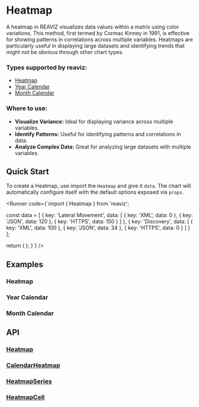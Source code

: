 
<Meta of={HeatmapStory} />
<Meta of={HeatmapCalendarStory} />

# Heatmap

A heatmap in REAVIZ visualizes data values within a matrix using color variations. 
This method, first termed by Cormac Kinney in 1991, is effective for showing patterns in correlations across multiple variables.
Heatmaps are particularly useful in displaying large datasets and identifying trends that might not be obvious through other chart types.

### Types supported by reaviz:

- [Heatmap](/docs/charts/heatmap#heatmap)
- [Year Calendar](/docs/charts/heatmap#year-calendar)
- [Month Calendar](/docs/charts/heatmap#month-calendar)

### Where to use:
- **Visualize Variance:** Ideal for displaying variance across multiple variables.
- **Identify Patterns:** Useful for identifying patterns and correlations in data.
- **Analyze Complex Data:** Great for analyzing large datasets with multiple variables.

## Quick Start
To create a Heatmap, use import the `Heatmap` and give it `data`. The chart
will automatically configure itself with the default options exposed via `props`.

<Runner code={`import { Heatmap } from 'reaviz';

  const data = [
    {
      key: 'Lateral Movement',
      data: [
        {
          key: 'XML',
          data: 0
        },
        {
          key: 'JSON',
          data: 120
        },
        {
          key: 'HTTPS',
          data: 150
        }
      ]
    },
    {
      key: 'Discovery',
      data: [
        {
          key: 'XML',
          data: 100
        },
        {
          key: 'JSON',
          data: 34
        },
        {
          key: 'HTTPS',
          data: 0
        }
      ]
    }
  ];

  return (
    <Heatmap
      height={350}
      width={350}
      data={data}
    />
  );
}`}
/>

## Examples

### Heatmap
<ToggleCanvas of={HeatmapStory.Basic} storybook="charts-heatmap-simple--basic" />

### Year Calendar
<ToggleCanvas of={HeatmapCalendarStory.YearCalendar} storybook="charts-heatmap-calendar--year-calendar" />

### Month Calendar
<ToggleCanvas of={HeatmapCalendarStory.MonthCalendar} storybook="charts-heatmap-calendar--month-calendar" />

## API
### [Heatmap](https://github.com/reaviz/reaviz/blob/master/src/Heatmap/Heatmap.tsx)
<PropsTable name="Heatmap" />

### [CalendarHeatmap](https://github.com/reaviz/reaviz/blob/master/src/Heatmap/CalendarHeatmap.tsx)
<PropsTable name="CalendarHeatmap" />

### [HeatmapSeries](https://github.com/reaviz/reaviz/blob/master/src/Heatmap/HeatmapSeries/HeatmapSeries.tsx)
<PropsTable name="HeatmapSeries" />

### [HeatmapCell](https://github.com/reaviz/reaviz/blob/master/src/Heatmap/HeatmapSeries/HeatmapCell.tsx)
<PropsTable name="HeatmapCell" />
